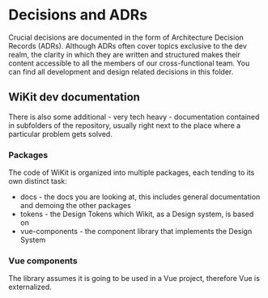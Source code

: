 
<Meta title="Documentation/Decisions and ADRs/Overview" />

# Decisions and ADRs

Crucial decisions are documented in the form of Architecture Decision Records (ADRs). Although ADRs often cover topics exclusive to the dev realm, the clarity in which they are written and structured makes their content accessible to all the members of our cross-functional team. You can find all development and design related decisions in this folder.

## WiKit dev documentation

There is also some additional - very tech heavy - documentation contained in subfolders of the repository, usually right next to the place where a particular problem gets solved.

### Packages

The code of WiKit is organized into multiple packages, each tending to its own distinct task:

* docs - the docs you are looking at, this includes general documentation and demoing the other packages
* tokens - the Design Tokens which Wikit, as a Design system, is based on
* vue-components - the component library that implements the Design System

### Vue components

The library assumes it is going to be used in a Vue project, therefore Vue is externalized.
